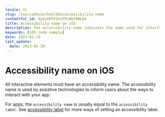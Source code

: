 ```yaml
---
locale: nl
slug: /ios/codevoorbeelden/accessibility-name
contentful_id: 6yOyUPSFZnxT9jNQf9WLk4
title: Accessibility name on iOS
description: The accessibility name indicates the name used for interface elements by assistive technologies.
keywords: [iOS code sample]
date: 2023-01-23
last_update:
  date: 2023-01-30
---
```


# Accessibility name on iOS

All interactive elements must have an accessibility name. The accessibility name is used by assistive technologies to inform users about the ways to interact with your app.

For apps, the `accessibility name` is usually equal to the `accessibility label`. See [accessibility label](https://github.com/appt-org/accessibility-code-examples/blob/main/accessibility-label.md) for more ways of setting an accessibility label.

<CodeSample id="accessibility-name" locale="nl" platform="ios"/>
